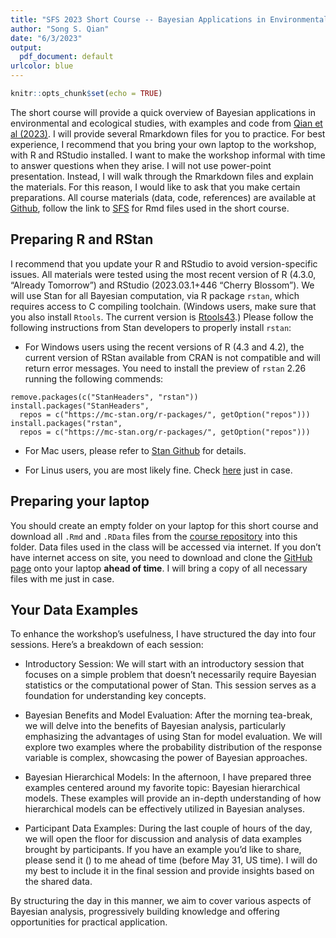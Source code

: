 ---
title: "SFS 2023 Short Course -- Bayesian Applications in Environmental and Ecological Studies with R and Stan"
author: "Song S. Qian"
date: "6/3/2023"
output: 
  pdf_document: default
urlcolor: blue
---


```{r setup, include=FALSE}
knitr::opts_chunk$set(echo = TRUE)
```

The short course will provide a quick overview of Bayesian applications in environmental and ecological studies, with examples and code from [Qian et al (2023)](https://github.com/songsqian/BeesRStan/).  I will provide several Rmarkdown files for you to practice.  For best experience, I recommend that you bring your own laptop to the workshop, with R and RStudio installed.  I want to make the workshop informal with time to answer questions when they arise.  I will not use power-point presentation. Instead, I will walk through the Rmarkdown files and explain the materials. For this reason, I would like to ask that you make certain preparations.   All course materials (data, code, references) are available at [Github](https://github.com/songsqian/BeesRStan/), follow the link to [SFS](https://github.com/songsqian/BeesRStan/tree/main/SFS) for Rmd files used in the short course.

## Preparing R and RStan
I recommend that you update your R and RStudio to avoid version-specific issues.  All materials were tested using the most recent version of R (4.3.0, "Already Tomorrow") and RStudio (2023.03.1+446 "Cherry Blossom").  We will use Stan for all Bayesian computation, via R package `rstan`, which requires access to C compiling toolchain. (Windows users, make sure that you also install `Rtools`. The current version is [Rtools43](https://cran.r-project.org/bin/windows/Rtools/rtools43/rtools.html).) Please follow the following instructions from Stan developers to properly install `rstan`:

- For Windows users using the recent versions of R (4.3 and 4.2), the current version of RStan available from CRAN is not compatible and will return error messages. You need to install the preview of `rstan` 2.26 running the following commends:

```
remove.packages(c("StanHeaders", "rstan"))
install.packages("StanHeaders", 
  repos = c("https://mc-stan.org/r-packages/", getOption("repos")))
install.packages("rstan", 
  repos = c("https://mc-stan.org/r-packages/", getOption("repos")))
```

- For Mac users, please refer to [Stan Github](https://github.com/stan-dev/rstan/wiki/Configuring-C---Toolchain-for-Mac) for details.

- For Linus users, you are most likely fine. Check [here](https://github.com/stan-dev/rstan/wiki/Configuring-C-Toolchain-for-Linux) just in case.

## Preparing your laptop
You should create an empty folder on your laptop for this short course and download all `.Rmd` and `.RData` files from the [course repository](https://github.com/songsqian/BeesRStan/tree/main/SFS) into this folder.  Data files used in the class will be accessed via internet.  If you don't have internet access on site, you need to download and clone the [GitHub page](https://github.com/songsqian/BeesRStan/) onto your laptop **ahead of time**.  I will bring a copy of all necessary files with me just in case. 

## Your Data Examples
To enhance the workshop's usefulness, I have structured the day into four sessions. Here's a breakdown of each session:

- Introductory Session: We will start with an introductory session that focuses on a simple problem that doesn't necessarily require Bayesian statistics or the computational power of Stan. This session serves as a foundation for understanding key concepts.

- Bayesian Benefits and Model Evaluation: After the morning tea-break, we will delve into the benefits of Bayesian analysis, particularly emphasizing the advantages of using Stan for model evaluation. We will explore two examples where the probability distribution of the response variable is complex, showcasing the power of Bayesian approaches.

- Bayesian Hierarchical Models: In the afternoon, I have prepared three examples centered around my favorite topic: Bayesian hierarchical models. These examples will provide an in-depth understanding of how hierarchical models can be effectively utilized in Bayesian analyses.

- Participant Data Examples: During the last couple of hours of the day, we will open the floor for discussion and analysis of data examples brought by participants. If you have an example you'd like to share, please send it (\url{song.qian@utoledo.edu}) to me ahead of time (before May 31, US time). I will do my best to include it in the final session and provide insights based on the shared data.

By structuring the day in this manner, we aim to cover various aspects of Bayesian analysis, progressively building knowledge and offering opportunities for practical application.

